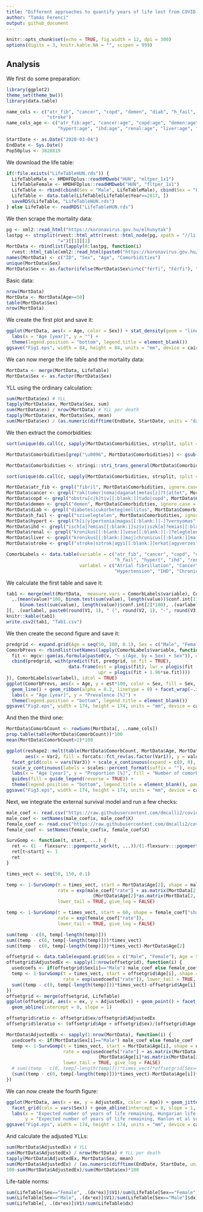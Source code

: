 ```yaml
---
title: "Different approaches to quantify years of life lost from COVID-19"
author: "Tamás Ferenci"
output: github_document
---
```


```r
knitr::opts_chunk$set(echo = TRUE, fig.width = 12, dpi = 300)
options(digits = 3, knitr.kable.NA = "", scipen = 999)
```

## Analysis

We first do some preparation:

```r
library(ggplot2)
theme_set(theme_bw())
library(data.table)

name_cols <- c("atr_fib", "cancer", "copd", "demen", "diab", "h_fail", "hypert", "ihd", "renal", "liver",
               "stroke")
name_cols_age <- c("atr_fib:age", "cancer:age", "copd:age", "demen:age", "diab:age", "h_fail:age", 
                   "hypert:age", "ihd:age", "renal:age", "liver:age", "stroke:age")

StartDate <- as.Date("2020-03-04")
EndDate <- Sys.Date()
Pop50plus <- 3828819
```

We download the life table:

```r
if(!file.exists("LifeTableHUN.rds")) {
  LifeTableMale <- HMDHFDplus::readHMDweb("HUN", "mltper_1x1")
  LifeTableFemale <- HMDHFDplus::readHMDweb("HUN", "fltper_1x1")
  LifeTable <- rbind(cbind(Sex = "Male", LifeTableMale), cbind(Sex = "Female", LifeTableFemale))
  LifeTable <- data.table(LifeTable[LifeTable$Year==2017, ])
  saveRDS(LifeTable, "LifeTableHUN.rds")
} else LifeTable <- readRDS("LifeTableHUN.rds")
```

We then scrape the mortality data:

```r
pg <- xml2::read_html("https://koronavirus.gov.hu/elhunytak")
lastpg <- strsplit(rvest::html_attr(rvest::html_node(pg, xpath = "//li[@class='pager-last']/a"), "href"),
                   "=")[[1]][2]
MortData <- rbindlist(lapply(0:lastpg, function(i)
  rvest::html_table(xml2::read_html(paste0("https://koronavirus.gov.hu/elhunytak?page=", i)))[[1]]))
names(MortData) <- c("ID", "Sex", "Age", "Comorbidities")
unique(MortData$Sex)
MortData$Sex <- as.factor(ifelse(MortData$Sex%in%c("férfi", "Férfi"), "Male", "Female"))
```

Basic data:

```r
nrow(MortData)
MortData <- MortData[Age>=50]
table(MortData$Sex)
nrow(MortData)
```

We create the first plot and save it:

```r
ggplot(MortData, aes(x = Age, color = Sex)) + stat_density(geom = "line", position = "identity") +
  labs(x = "Age [year]", y = "") +
  theme(legend.position = "bottom", legend.title = element_blank())
ggsave("Fig1.eps", width = 84, height = 84, units = "mm", device = cairo_ps)
```

We can now merge the life table and the mortality data:

```r
MortData <- merge(MortData, LifeTable)
MortData$Sex <- as.factor(MortData$Sex)
```


YLL using the ordinary calculation:

```r
sum(MortData$ex) # YLL
tapply(MortData$ex, MortData$Sex, sum)
sum(MortData$ex) / nrow(MortData) # YLL per death
tapply(MortData$ex, MortData$Sex, mean)
sum(MortData$ex) / (as.numeric(difftime(EndDate, StartDate, units = "days"))/365.24 * Pop50plus) # YLL per person-year

```

We then extract the comorbidities:

```r
sort(unique(do.call(c, sapply(MortData$Comorbidities, strsplit, split = ""))))

MortData$Comorbidities[grep("\u0096", MortData$Comorbidities)] <- gsub("\u0096", "", MortData$Comorbidities[grep("\u0096", MortData$Comorbidities)])

MortData$Comorbidities <- stringi::stri_trans_general(MortData$Comorbidities, "Latin-ASCII")

sort(unique(do.call(c, sapply(MortData$Comorbidities, strsplit, split = ""))))

MortData$atr_fib <- grepl("fibril", MortData$Comorbidities, ignore.case = TRUE)
MortData$cancer <- grepl("rak|tumor|noma|daganat|metas[z]?t|attet", MortData$Comorbidities, ignore.case = TRUE)
MortData$copd <- grepl("obstru[c|k]tiv[[:blank:]]tudo|copd", MortData$Comorbidities, ignore.case = TRUE)
MortData$demen <- grepl("demen", MortData$Comorbidities, ignore.case = TRUE)
MortData$diab <- grepl("diabetes|cukorbeteg|mellitus", MortData$Comorbidities, ignore.case = TRUE)|grepl("DM|IDDM|T1DM|T2DM", MortData$Comorbidities, ignore.case = FALSE)
MortData$h_fail <- grepl("szivelegtelen", MortData$Comorbidities, ignore.case = TRUE)
MortData$hypert <- grepl("h[i|y]pertonia|magas[[:blank:]|-]?vernyomas", MortData$Comorbidities, ignore.case = TRUE)
MortData$ihd <- grepl("isch[a]?emias[[:blank:]]sziv|iszk[a]?emias[[:blank:]]sziv|angina|infar[k|c]tus", MortData$Comorbidities, ignore.case = TRUE)|grepl("IHD|CAD|CHD|AMI", MortData$Comorbidities, ignore.case = FALSE)
MortData$renal <- grepl("kronikus[[:blank:]]vese[[:blank:]|-]?elegtelen|chronicus[[:blank:]]vese[[:blank:]|-]?elegtelen", MortData$Comorbidities, ignore.case = TRUE)
MortData$liver <- grepl("kronikus[[:blank:]]maj|chronicus[[:blank:]]maj|majzsugor|majelegtelen|cirr|kronikus[[:blank:]]hepa|chronicus[[:blank:]]hepa|majmegna|alkoholos[[:blank:]]maj", MortData$Comorbidities, ignore.case = TRUE)
MortData$stroke <- grepl("stroke|sztrok|agyi[[:blank:]]erkat|agyverzes", MortData$Comorbidities, ignore.case = TRUE)

ComorbLabels <- data.table(variable = c("atr_fib", "cancer", "copd", "demen", "diab",
                                        "h_fail", "hypert", "ihd", "renal", "liver", "stroke"),
                           varlabel = c("Atrial fibrillation", "Cancer", "COPD", "Dementia", "Diabetes", "Heart failure",
                                        "Hypertension", "IHD", "Chronic renal failure", "Chronic liver disease", "Stroke"))
```

We calculate the first table and save it:

```r
tab1 <- merge(melt(MortData,  measure.vars = ComorbLabels$variable), ComorbLabels)[
  ,.(mean(value)*100, binom.test(sum(value), length(value))$conf.int[1]*100,
     binom.test(sum(value), length(value))$conf.int[2]*100), .(varlabel)
][, .(varlabel, paste0(round(V1, 1), " (", round(V2, 1), "-", round(V3, 1), ")"))]
knitr::kable(tab1)
write.csv2(tab1, "Tab1.csv")
```

We then create the second figure and save it:

```r
predgrid <- expand.grid(Age = seq(50, 100, 0.1), Sex = c("Male", "Female"))
ComorbPrevs <- rbindlist(setNames(lapply(ComorbLabels$variable, function(v) {
  fit <- mgcv::gam(as.formula(paste0(v, "~ s(Age, by = Sex) + Sex")), data = MortData, family = binomial)
  cbind(predgrid, with(predict(fit, predgrid, se.fit = TRUE),
                       data.frame(est = plogis(fit), lwr = plogis(fit - 1.96*se.fit),
                                  upr = plogis(fit + 1.96*se.fit))))
}), ComorbLabels$varlabel), idcol = TRUE)
ggplot(ComorbPrevs, aes(x = Age, y = est*100, color = Sex, fill = Sex, ymin = lwr*100, ymax = upr*100)) +
  geom_line() + geom_ribbon(alpha = 0.2, linetype = 0) + facet_wrap(~.id) +
  labs(x = "Age [year]", y = "Prevalence [%]") +
  theme(legend.position = "bottom", legend.title = element_blank())
ggsave("Fig2.eps", width = 174, height = 174, units = "mm", device = cairo_ps)
```

And then the third one:

```r
MortData$ComorbCount <- rowSums(MortData[, ..name_cols])
prop.table(table(MortData$ComorbCount))*100
mean(MortData$ComorbCount>2)*100

ggplot(reshape2::melt(table(MortData$ComorbCount, MortData$Age, MortData$Sex)),
       aes(x = Var2, fill = forcats::fct_rev(as.factor(Var1)), y = value)) + geom_area(position = "fill", alpha = 0.7) +
  facet_grid(cols = vars(Var3)) + scale_x_continuous(expand = c(0, 0), limits = c(50, 90)) +
  scale_y_continuous(labels = scales::percent_format(suffix = ""), expand = c(0, 0)) + 
  labs(x = "Age [year]", y = "Proportion [%]", fill = "Number of comorbidities") +
  guides(fill = guide_legend(reverse = TRUE)) +
  theme(legend.position = "bottom", legend.title = element_blank(), panel.spacing = unit(1, "lines"))
ggsave("Fig3.eps", width = 174, height = 174, units = "mm", device = cairo_ps)
```

Next, we integrate the external survival model and run a few checks:

```r
male_coef <- read.csv("https://raw.githubusercontent.com/dmcalli2/covid19_yll_final/master/Data/sail_outputs/male_coef.csv")
male_coef <- setNames(male_coef$x, male_coef$X)
female_coef <- read.csv("https://raw.githubusercontent.com/dmcalli2/covid19_yll_final/master/Data/sail_outputs/female_coef.csv")
female_coef <- setNames(female_coef$x, female_coef$X)

SurvGomp <- function(t, start, ...) {
  ret <- (1 - flexsurv:::pgompertz_work(t, ...))/(1-flexsurv:::pgompertz_work(start, ...))
  ret[t<start] <- 1
  ret
}

times_vect <- seq(50, 150, 0.1)

temp <- 1-SurvGomp(t = times_vect, start = MortData$Age[2], shape = male_coef["shape"],
                   rate = exp(male_coef["rate"] + as.matrix(MortData[2, ..name_cols])%*%male_coef[name_cols] +
                                (MortData$Age[2]*as.matrix(MortData[2, ..name_cols]))%*%male_coef[name_cols_age]),
                   lower_tail = TRUE, give_log = FALSE)

temp <- 1-SurvGomp(t = times_vect, start = 60, shape = female_coef["shape"],
                   rate = exp(female_coef["rate"]),
                   lower_tail = TRUE, give_log = FALSE)

sum(temp - c(0, temp[-length(temp)]))
sum((temp - c(0, temp[-length(temp)]))*times_vect)
sum((temp - c(0, temp[-length(temp)]))*times_vect)-MortData$Age[2]

offsetgrid <- data.table(expand.grid(Sex = c("Male", "Female"), Age = 50:110))
offsetgrid$AdjustedEx <- sapply(1:nrow(offsetgrid), function(i) {
  usedcoefs <- if(offsetgrid$Sex[i]=="Male") male_coef else female_coef
  temp <- 1-SurvGomp(t = times_vect, start = offsetgrid$Age[i], shape = usedcoefs["shape"],
                     rate = exp(usedcoefs["rate"]), lower_tail = TRUE, give_log = FALSE)
  sum((temp - c(0, temp[-length(temp)]))*times_vect)-offsetgrid$Age[i]
})
offsetgrid <- merge(offsetgrid, LifeTable)
ggplot(offsetgrid, aes(x = ex, y = AdjustedEx)) + geom_point() + facet_grid(cols = vars(Sex)) +
  geom_abline(intercept = 0, slope = 1)

offsetgrid$ratio <- offsetgrid$ex/offsetgrid$AdjustedEx
offsetgrid$leratio <- (offsetgrid$Age + offsetgrid$ex)/(offsetgrid$Age + offsetgrid$AdjustedEx)

MortData$AdjustedEx <- sapply(1:nrow(MortData), function(i) {
  usedcoefs <- if(MortData$Sex[i]=="Male") male_coef else female_coef
  temp <- 1-SurvGomp(t = times_vect, start = MortData$Age[i], shape = usedcoefs["shape"],
                     rate = exp(usedcoefs["rate"] + as.matrix(MortData[i, ..name_cols])%*%usedcoefs[name_cols] +
                                  (MortData$Age[i]*as.matrix(MortData[i, ..name_cols]))%*%usedcoefs[name_cols_age]),
                     lower_tail = TRUE, give_log = FALSE)
  # sum((temp - c(0, temp[-length(temp)]))*times_vect)*offsetgrid[Sex==MortData$Sex[i]&Age==MortData$Age[i]]$leratio-MortData$Age[i]
  (sum((temp - c(0, temp[-length(temp)]))*times_vect)-MortData$Age[i])*offsetgrid[Sex==MortData$Sex[i]&Age==MortData$Age[i]]$ratio
})

```

We can now create the fourth figure:

```r
ggplot(MortData, aes(x = ex, y = AdjustedEx, color = Age)) + geom_jitter(size = 0.1, width = 1, height = 1) +
  facet_grid(cols = vars(Sex)) + geom_abline(intercept = 0, slope = 1, color = "red") +
  labs(x = "Expected number of years of life remaining, Hungarian life table [year]",
       y = "Expected number of years of life remaining, Hanlon et al survival model [year]")
ggsave("Fig4.eps", width = 174, height = 174, units = "mm", device = cairo_ps)
```

And calculate the adjusted YLLs:

```r
sum(MortData$AdjustedEx) # YLL
sum(MortData$AdjustedEx) / nrow(MortData) # YLL per death
tapply(MortData$AdjustedEx, MortData$Sex, mean)
sum(MortData$AdjustedEx) / (as.numeric(difftime(EndDate, StartDate, units = "days"))/365.24 * Pop50plus) # YLL per person-year
100-sum(MortData$AdjustedEx)/sum(MortData$ex)*100
```

Life-table norms:

```r
sum(LifeTable[Sex=="Female", .(dx*ex)]$V1)/sum(LifeTable[Sex=="Female"]$dx)
sum(LifeTable[Sex=="Male", .(dx*ex)]$V1)/sum(LifeTable[Sex=="Male"]$dx)
sum(LifeTable[, .(dx*ex)]$V1)/sum(LifeTable$dx)
```
